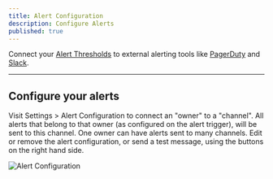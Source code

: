 ```yaml
---
title: Alert Configuration
description: Configure Alerts
published: true
---
```


Connect your [Alert Thresholds](/docs/metricmonitor#add-alert-trigger) to external alerting tools like [PagerDuty](/docs/pagerduty) and [Slack](/docs/slack).

---

## Configure your alerts

Visit Settings > Alert Configuration to connect an "owner" to a "channel". All alerts that belong to that owner (as configured on the alert trigger), will be sent to this channel.
One owner can have alerts sent to many channels. Edit or remove the alert configuration, or send a test message, using the buttons on the right hand side.

![Alert Configuration](/img/AlertConfigPage.png)
